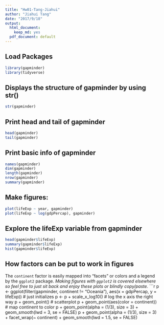 ```yaml
---
title: "Hw01-Tang-Jiahui"
author: "Jiahui Tang"
date: "2017/9/18"
output:
  html_document:
    keep_md: yes
  pdf_document: default
---
```

## Load Packages

```r
library(gapminder)
library(tidyverse)
```

## Displays the structure of gapminder by using str()
```r
str(gapminder)
```

## Print head and tail of gapminder
```r
head(gapminder)
tail(gapminder)
```

## Print basic info of gapminder
```r
names(gapminder)
dim(gapminder)
length(gapminder)
nrow(gapminder)
summary(gapminder)
```

## Make figures:
```r
plot(lifeExp ~ year, gapminder)
plot(lifeExp ~ log(gdpPercap), gapminder)
```

## Explore the lifeExp variable from gapminder
```r
head(gapminder$lifeExp)
summary(gapminder$lifeExp)
hist(gapminder$lifeExp)
```

## How factors can be put to work in figures
The `continent` factor is easily mapped into “facets” or colors and a legend by the `ggplot2` package. *Making figures with `ggplot2` is covered elsewhere so feel free to just sit back and enjoy these plots or blindly copy/paste.*
```r
p <- ggplot(filter(gapminder, continent != "Oceania"),
            aes(x = gdpPercap, y = lifeExp)) # just initializes
p <- p + scale_x_log10() # log the x axis the right way
p + geom_point() # scatterplot
p + geom_point(aes(color = continent)) # map continent to color
p + geom_point(alpha = (1/3), size = 3) + geom_smooth(lwd = 3, se = FALSE)
p + geom_point(alpha = (1/3), size = 3) + facet_wrap(~ continent) + geom_smooth(lwd = 1.5, se = FALSE)